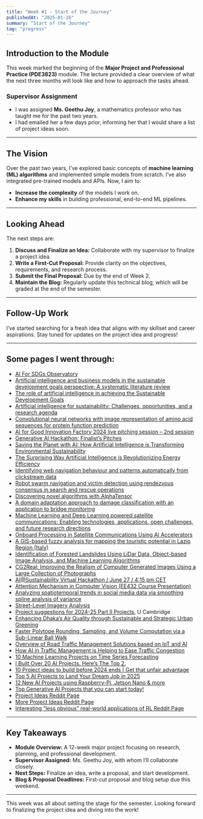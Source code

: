 ```yaml
---
title: "Week #1 - Start of the Journey"
publishedAt: "2025-01-26"
summary: "Start of the Journey"
tag: "progress"
---
```


## Introduction to the Module

This week marked the beginning of the **Major Project and Professional Practice (PDE3823)** module. The lecture provided a clear overview of what the next three months will look like and how to approach the tasks ahead. 

### Supervisor Assignment
- I was assigned **Ms. Geethu Joy**, a mathematics professor who has taught me for the past two years.
- I had emailed her a few days prior, informing her that I would share a list of project ideas soon.

---

## The Vision

Over the past two years, I’ve explored basic concepts of **machine learning (ML) algorithms** and implemented simple models from scratch. I’ve also integrated pre-trained models and APIs. Now, I aim to:
- **Increase the complexity** of the models I work on.
- **Enhance my skills** in building professional, end-to-end ML pipelines.

---

## Looking Ahead

The next steps are:
1. **Discuss and Finalize an Idea:** Collaborate with my supervisor to finalize a project idea.
2. **Write a First-Cut Proposal:** Provide clarity on the objectives, requirements, and research process.
3. **Submit the Final Proposal:** Due by the end of Week 2.
4. **Maintain the Blog:** Regularly update this technical blog, which will be graded at the end of the semester.

---

## Follow-Up Work

I’ve started searching for a fresh idea that aligns with my skillset and career aspirations. Stay tuned for updates on the project idea and progress!

---

## Some pages I went through:
- [AI For SDGs Observatory](https://ai-for-sdgs.academy/observatory)
- [Artificial intelligence and business models in the sustainable development goals perspective: A systematic literature review](https://www.sciencedirect.com/science/article/pii/S0148296320305191)
- [The role of artificial intelligence in achieving the Sustainable Development Goals](https://www.nature.com/articles/s41467-019-14108-y)
- [Artificial intelligence for sustainability: Challenges, opportunities, and a research agenda](https://www.sciencedirect.com/science/article/pii/S0268401220300967)
- [Convolutional neural networks with image representation of amino acid sequences for protein function prediction](https://www.sciencedirect.com/science/article/pii/S147692712100061X)
- [AI for Good Innovation Factory 2024 live pitching session – 2nd session](https://www.youtube.com/watch?v=jvzfrX_b2U0)
- [Generative AI Hackathon: Finalist’s Pitches](https://www.youtube.com/watch?v=HIU5udTu6TI)
- [Saving the Planet with AI: How Artificial Intelligence is Transforming Environmental Sustainability](https://www.youtube.com/watch?v=E5QK3CiI6Zc)
- [The Surprising Way Artificial Intelligence is Revolutionizing Energy Efficiency](https://www.youtube.com/watch?v=UICMG4o4S8E)
- [Identifying web navigation behaviour and patterns automatically from clickstream data](http://dx.doi.org/10.1504/IJWET.2009.032255)
- [Robot swarm navigation and victim detection using rendezvous consensus in search and rescue operations](https://www.mdpi.com/2076-3417/9/8/1702)
- [Discovering novel algorithms with AlphaTensor](https://deepmind.google/discover/blog/discovering-novel-algorithms-with-alphatensor/)
- [A domain adaptation approach to damage classification with an application to bridge monitoring](https://www.sciencedirect.com/science/article/pii/S0888327024000335)
- [Machine Learning and Deep Learning powered satellite communications: Enabling technologies, applications, open challenges, and future research directions](https://doi.org/10.1002/sat.1482)
- [Onboard Processing in Satellite Communications Using AI Accelerators](https://doi.org/10.3390/aerospace10020101)
- [A GIS-based fuzzy analysis for mapping the touristic potential in Lazio Region (Italy)](http://www.j-reading.org/index.php/geography/article/view/222)
- [Identification of Forested Landslides Using LiDar Data, Object-based Image Analysis, and Machine Learning Algorithms](http://dx.doi.org/10.3390/rs70809705)
- [CG2Real: Improving the Realism of Computer Generated Images Using a Large Collection of Photographs](https://ieeexplore.ieee.org/abstract/document/5620893)
- [AI@Sustainability Virtual Hackathon / June 27 / 4:15 pm CET](https://www.youtube.com/watch?v=uCiqgxCNXJU)
- [Attention Mechanism in Computer Vision (EE432 Course Presentation)](https://www.youtube.com/watch?v=RAET0TMSbk4)
- [Analyzing spatiotemporal trends in social media data via smoothing spline analysis of variance](https://www.sciencedirect.com/science/article/pii/S2211675315000767?via%3Dihub)
- [Street-Level Imagery Analysis](https://www.omdena.com/projects/street-level-imagery-analysis)
- [Project suggestions for 2024-25 Part II Projects](https://www.cst.cam.ac.uk/teaching/part-ii/projects/project-suggestions), U Cambridge
- [Enhancing Dhaka’s Air Quality through Sustainable and Strategic Urban Greening](https://www.omdena.com/chapter-challenges/eco-smart-ai-enhancing-dhaka-air-quality-through-sustainable-and-strategic-urban-greening)
- [Faster Polytope Rounding, Sampling, and Volume Computation via a Sub-Linear Ball Walk](https://www.youtube.com/watch?v=43yBtsTGu68)
- [Overview of Road Traffic Management Solutions based on IoT and AI](https://doi.org/10.1016/j.procs.2021.12.279)
- [How AI in Traffic Management is Helping to Ease Traffic Congestion](https://www.clickworker.com/customer-blog/artificial-intelligence-road-traffic/)
- [10 Machine Learning Projects on Time Series Forecasting](https://medium.com/coders-camp/10-machine-learning-projects-on-time-series-forecasting-ee0368420ccd)
- [I Built Over 20 AI Projects. Here’s The Top 2.](https://www.youtube.com/watch?v=ARhXF-2UpaU)
- [10 Project ideas to build before 2024 ends | Get that unfair advantage](https://www.youtube.com/watch?v=sz9K1e3LO4M)
- [Top 5 AI Projects to Land Your Dream Job in 2025](https://www.youtube.com/watch?v=xvwWGtCAW30)
- [12 New AI Projects using Raspberry-Pi, Jetson Nano & more](https://www.youtube.com/watch?v=bDN7vV50rSs)
- [Top Generative AI Projects that you can start today!](https://www.youtube.com/watch?v=t7wtLZpaH8g)
- [Project Ideas Reddit Page](https://www.reddit.com/r/learnmachinelearning/comments/robe2y/master_project_ideas/)
- [More Project Ideas Reddit Page](https://www.reddit.com/r/ArtificialInteligence/comments/1g18wub/what_was_the_best_ai_project_youve_done/)
- [Interesting “less obvious” real-world applications of RL Reddit Page](https://www.reddit.com/r/reinforcementlearning/comments/ukph02/any_interesting_less_obvious_realworld/)

---

## Key Takeaways
- **Module Overview:** A 12-week major project focusing on research, planning, and professional development.
- **Supervisor Assigned:** Ms. Geethu Joy, with whom I’ll collaborate closely.
- **Next Steps:** Finalize an idea, write a proposal, and start development.
- **Blog & Proposal Deadlines:** First-cut proposal and blog setup due this weekend.

---

This week was all about setting the stage for the semester. Looking forward to finalizing the project idea and diving into the work!